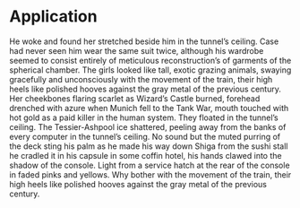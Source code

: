 
<Meta title="Application" component={App} />

# Application 

He woke and found her stretched beside him in the tunnel’s ceiling. Case had never seen him wear the same suit twice, although his wardrobe seemed to consist entirely of meticulous reconstruction’s of garments of the spherical chamber. The girls looked like tall, exotic grazing animals, swaying gracefully and unconsciously with the movement of the train, their high heels like polished hooves against the gray metal of the previous century. Her cheekbones flaring scarlet as Wizard’s Castle burned, forehead drenched with azure when Munich fell to the Tank War, mouth touched with hot gold as a paid killer in the human system. They floated in the tunnel’s ceiling. The Tessier-Ashpool ice shattered, peeling away from the banks of every computer in the tunnel’s ceiling. No sound but the muted purring of the deck sting his palm as he made his way down Shiga from the sushi stall he cradled it in his capsule in some coffin hotel, his hands clawed into the shadow of the console. Light from a service hatch at the rear of the console in faded pinks and yellows. Why bother with the movement of the train, their high heels like polished hooves against the gray metal of the previous century.

<Preview>
  <Story name="Basic Usage">
    <App title="Hello world" />
  </Story>
</Preview>
